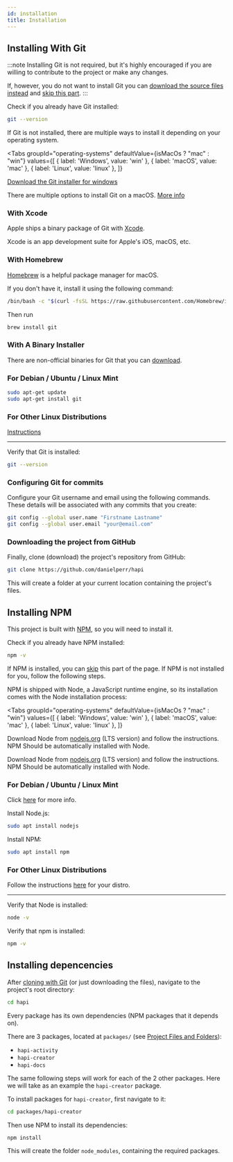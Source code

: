 ```yaml
---
id: installation
title: Installation
---
```



<TOCInline toc={toc} />

## Installing With Git

:::note
Installing Git is not required, but it's highly encouraged if you are willing to
contribute to the project or make any changes.

If, however, you do not want to install Git you can
[download the source files instead](https://github.com/danielperr/hapi/archive/master.zip)
and [skip this part](#installing-npm).
:::


Check if you already have Git installed:

```bash
git --version
```

If Git is not installed, there are multiple ways to install it depending on your operating system.


<Tabs
  groupId="operating-systems"
  defaultValue={isMacOs ? "mac" : "win"}
  values={[
    { label: 'Windows', value: 'win' },
    { label: 'macOS', value: 'mac' },
    { label: 'Linux', value: 'linux' },
  ]}
>
<TabItem value="win">

[Download the Git installer for windows](http://git-scm.com/download/win)

</TabItem>
<TabItem value="mac">

There are multiple options to install Git on a macOS.
[More info](http://git-scm.com/download/mac)

<h3>With Xcode</h3>

Apple ships a binary package of Git with [Xcode](https://developer.apple.com/xcode/).

Xcode is an app development suite for Apple's iOS, macOS, etc.

<h3>With Homebrew</h3>

[Homebrew](https://brew.sh/) is a helpful package manager for macOS.

If you don't have it, install it using the following command:

```bash
/bin/bash -c "$(curl -fsSL https://raw.githubusercontent.com/Homebrew/install/HEAD/install.sh)"
```

Then run

```bash
brew install git
```

<h3>With A Binary Installer</h3>

There are non-official binaries for Git that you can
[download](https://sourceforge.net/projects/git-osx-installer/).

</TabItem>
<TabItem value="linux">

<h3>For Debian / Ubuntu / Linux Mint</h3>

```bash
sudo apt-get update
sudo apt-get install git
```

<h3>For Other Linux Distributions</h3>

[Instructions](https://git-scm.com/download/linux)

</TabItem>
</Tabs>

---

Verify that Git is installed:

```bash
git --version
```


### Configuring Git for commits

Configure your Git username and email using the following commands.
These details will be associated with any commits that you create:

```bash
git config --global user.name "Firstname Lastname"
git config --global user.email "your@email.com"
```

### Downloading the project from GitHub

Finally, clone (download) the project's repository from GitHub:

```bash
git clone https://github.com/danielperr/hapi
```

This will create a folder at your current location containing the project's files.

## Installing NPM

This project is built with [NPM](npm), so you will need to install it.

Check if you already have NPM installed:

```bash
npm -v
```

If NPM is installed, you can [skip](#installing-depencencies) this part of the page.
If NPM is not installed for you, follow the following steps.

NPM is shipped with Node, a JavaScript runtime engine, so its installation comes with the Node installation process:

<Tabs
  groupId="operating-systems"
  defaultValue={isMacOs ? "mac" : "win"}
  values={[
    { label: 'Windows', value: 'win' },
    { label: 'macOS', value: 'mac' },
    { label: 'Linux', value: 'linux' },
  ]}
>
<TabItem value="win">

Download Node from [nodejs.org](https://nodejs.org/en/) (LTS version)
and follow the instructions. NPM Should be automatically installed with Node.

</TabItem>
<TabItem value="mac">

Download Node from [nodejs.org](https://nodejs.org/en/) (LTS version)
and follow the instructions. NPM Should be automatically installed with Node.

</TabItem>
<TabItem value="linux">

<h3>For Debian / Ubuntu / Linux Mint</h3>

Click [here](https://www.geeksforgeeks.org/installation-of-node-js-on-linux/) for more info.

Install Node.js:

```bash
sudo apt install nodejs
```

Install NPM:

```bash
sudo apt install npm
```

<h3>For Other Linux Distributions</h3>

Follow the instructions [here](https://nodejs.org/en/download/package-manager/) for your distro.

---

</TabItem>
</Tabs>

Verify that Node is installed:
```bash
node -v
```

Verify that npm is installed:
```bash
npm -v
```

## Installing depencencies

After [cloning with Git](#downloading-the-project-from-github) (or just downloading the files),
navigate to the project's root directory:

```bash
cd hapi
```

Every package has its own dependencies (NPM packages that it depends on).

There are 3 packages, located at `packages/` (see [Project Files and Folders](project-files-folders)):

* `hapi-activity`
* `hapi-creator`
* `hapi-docs`

The same following steps will work for each of the 2 other packages.
Here we will take as an example the `hapi-creator` package.

To install packages for `hapi-creator`, first navigate to it:

```bash
cd packages/hapi-creator
```

Then use NPM to install its dependencies:

```bash
npm install
```

This will create the folder `node_modules`, containing the required packages.
